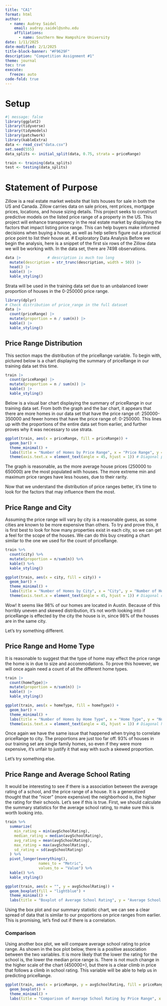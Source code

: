```yaml
---
title: "CA1"
format: html
author: 
  - name: Audrey Saidel
    email: audrey.saidel@snhu.edu
    affiliations: 
      - name: Southern New Hampshire University
date: 1/11/2025
date-modified: 2/1/2025
title-block-banner: "#F9629F"
description: "Competition Assignment #1"
theme: journal
toc: true
execute:
  freeze: auto
code-fold: true
---
```


# Setup
```r
#| message: false
library(ggplot2)
library(tidyverse)
library(tidymodels)
library(patchwork)
library(kableExtra)
data <- read_csv("data.csv")
set.seed(555)
data_splits <- initial_split(data, 0.75, strata = priceRange)

train <- training(data_splits)
test <- testing(data_splits)
```
# Statement of Purpose
Zillow is a real estate market website that lists houses for sale in both the US and Canada. Zillow carries data on sale prices, rent prices, mortgage prices, locations, and house sizing details. This project seeks to construct predictive models on the listed price range of a property in the US. This project will enhance transparency in the real estate market by displaying the factors that impact listing price range. This can help buyers make informed decisions when buying a house, as well as help sellers figure out a practical price point to list their house at.
# Exploratory Data Analysis
Before we begin the analysis, here is a snippet of the first six rows of the Zillow data we will be working with. In the data set, there are 7498 observations.
```r
data |>            # description is much too long
  mutate(description = str_trunc(description, width = 50)) |> 
  head() |>
  kable() |>
  kable_styling()
```


Strata will be used in the training data set due to an unbalanced lower proportion of houses in the 0-250000 price range.
```r
library(dplyr)
# Check distribution of price_range in the full dataset
data |>
  count(priceRange) |>
  mutate(proportion = n / sum(n)) |>
  kable() |>
  kable_styling()

```

## Price Range Distribution

This section maps the distribution of the priceRange variable. To begin with, pictured below is a chart displaying the summary of priceRange in our training data set this time.
```r
train |>
  count(priceRange) |>
  mutate(proportion = n / sum(n)) |>
  kable() |>
  kable_styling()
```

Below is a visual bar chart displaying the summary of priceRange in our training data set. From both the graph and the bar chart, it appears that there are more homes in our data set that have the price range of: 250000-350000 and fewer homes that have the price range of: 0-250000. This lines up with the proportions of the entire data set from earlier, and further proves why it was necessary to use strata. 
```r
ggplot(train, aes(x = priceRange, fill = priceRange)) +
  geom_bar() +
  theme_minimal() + 
  labs(title = "Number of Homes by Price Range", x = "Price Range", y = "Number of Homes") +
  theme(axis.text.x = element_text(angle = 45, hjust = 1)) # Diagonal prices
```

The graph is reasonable, as the more average house prices (250000 to 650000) are the most populated with houses. The more extreme min and maximum price ranges have less houses, due to their rarity.

Now that we understand the distribution of price ranges better, it's time to look for the factors that may influence them the most.

## Price Range and City

Assuming the price range will vary by city is a reasonable guess, as some cities are known to be more expensive than others. To try and prove this, it is first best to look for how many properties exist in each city, so we can get a feel for the scope of the houses. We can do this buy creating a chart similar to the one we used for the count of priceRange.
```r
train %>%
  count(city) %>%
  mutate(proportion = n/sum(n)) %>%
  kable() %>%
  kable_styling()
```
```r
ggplot(train, aes(x = city, fill = city)) +
  geom_bar() +
  theme_minimal() + 
  labs(title = "Number of Homes by City", x = "City", y = "Number of Homes") +
  theme(axis.text.x = element_text(angle = 45, hjust = 1)) # Diagonal city
```

Wow! It seems like 98% of our homes are located in Austin. Because of this horribly uneven and skewed distribution, it's not worth looking into if priceRange is effected by the city the house is in, since 98% of the houses are in the same city.

Let's try something different. 

## Price Range and Home Type
It is reasonable to suggest that the type of home may effect the price range the home is in due to size and accommodations. To prove this however, we will once again need a count of all the different home types.
```r
train |>
  count(homeType)|>
  mutate(proportion = n/sum(n)) |>
  kable() |>
  kable_styling()
```
```r
ggplot(train, aes(x = homeType, fill = homeType)) +
  geom_bar() +
  theme_minimal() + 
  labs(title = "Number of Homes by Home Type", x = "Home Type", y = "Number of Homes") +
  theme(axis.text.x = element_text(angle = 45, hjust = 1)) # Diagonal homeType
```

Once again we have the same issue that happened when trying to correlate priceRange to city. The proportions are just too far off. 93% of houses in our training set are single family homes, so even if they were more expensive, it's unfair to justify it that way with such a skewed proportion.

Let's try something else.

## Price Range and Average School Rating
It would be interesting to see if there is a association between the average rating of a school, and the price range of a house. It is a generalized thought that the "nicer" (more expensive) the neighborhood is, the higher the rating for their schools. Let's see if this is true.
First, we should calculate the summary statistics for the average school rating, to make sure this is worth looking into. 
```r
train %>%
  summarize(
    min_rating = min(avgSchoolRating),
    median_rating = median(avgSchoolRating),
    avg_rating = mean(avgSchoolRating),
    max_rating = max(avgSchoolRating),
    sd_rating = sd(avgSchoolRating)
  ) %>%
  pivot_longer(everything(), 
               names_to = "Metric",
               values_to = "Value") %>%
  kable() %>%
  kable_styling()
```
```r
ggplot(train, aes(x = "", y = avgSchoolRating)) + 
  geom_boxplot(fill = "lightblue") +
  theme_minimal() + 
  labs(title = "Boxplot of Average School Rating", y = "Average School Rating")


```

Using the box plot and our summary statistic chart, we can see a clear spread of data that is similar to our proportions on price ranges from earlier. This is promising, let's find out if there is a correlation.

### Comparison

Using another box plot, we will compare average school rating to price range. As shown in the box plot below, there is a positive association between the two variables. It is more likely that the lower the rating for the school is, the lower the median price range is. There is not much change in the higher scale of the chart (450000+), but there is a clear climb in price that follows a climb in school rating. This variable will be able to help us in predicting priceRange. 
```r
ggplot(train, aes(x = priceRange, y = avgSchoolRating, fill = priceRange)) +
  geom_boxplot() +
  theme_minimal() +
  labs(title = "Comparison of Average School Rating by Price Range", x = "Price Range", y = "Average School Rating")

```

